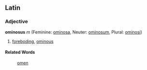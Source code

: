 ==Latin==
===Adjective===
'''ominosus''' ''m'' (Feminine: [[ominosa]], Neuter: [[ominosum]], Plural: [[ominosi]])

#[[foreboding]], [[ominous]]
====Related Words====
:[[omen]]